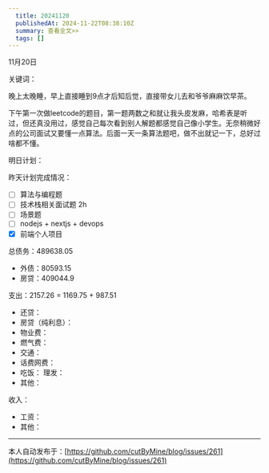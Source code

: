 ```yaml
---
  title: 20241120
  publishedAt: 2024-11-22T08:38:10Z
  summary: 查看全文>>
  tags: []
---
```


11月20日 

关键词：

晚上太晚睡，早上直接睡到9点才后知后觉，直接带女儿去和爷爷麻麻饮早茶。

下午第一次做leetcode的题目，第一题两数之和就让我头皮发麻，哈希表是听过，但还真没用过，感觉自己每次看到别人解题都感觉自己像小学生。无奈稍微好点的公司面试又要懂一点算法。后面一天一条算法题吧，做不出就记一下，总好过啥都不懂。

明日计划：

昨天计划完成情况：
- [ ] 算法与编程题
- [ ] 技术栈相关面试题 2h
- [ ] 场景题
- [ ] nodejs + nextjs + devops
- [x] 前端个人项目

总债务：489638.05
- 外债：80593.15
- 房贷：409044.9

支出：2157.26 = 1169.75 + 987.51
- 还贷：
- 房贷（纯利息）：
- 物业费：
- 燃气费：
- 交通：
- 话费网费：
- 吃饭：
 理发：
- 其他：

收入：
- 工资：
- 其他：


---
本人自动发布于：[https://github.com/cutByMine/blog/issues/261](https://github.com/cutByMine/blog/issues/261)
